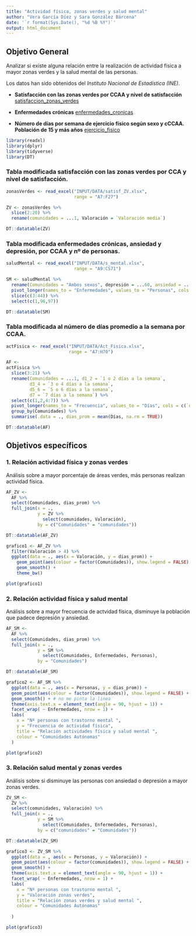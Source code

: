 ```yaml
---
title: "Actividad física, zonas verdes y salud mental"
author: "Vera García Díez y Sara González Bárcena"
date: '`r format(Sys.Date(), "%d %B %Y")`'
output: html_document
---
```






## Objetivo General
Analizar si existe alguna relación entre la realización de actividad física a mayor zonas verdes y la salud mental de las personas.

Los datos han sido obtenidos del *Instituto Nacional de Estadística (INE)*.

- **Satisfacción con las zonas verdes por CCAA y nivel de satisfacción **
[satisfaccion_zonas_verdes](https://www.ine.es/jaxi/Datos.htm?path=/t00/ICV/dim8/&file=82101.px)

- **Enfermedades crónicas**
[enfermedades_cronicas](https://www.ine.es/jaxiT3/Datos.htm?tpx=47669)

- **Número de días por semana de ejercicio físico según sexo y cCCAA. Población de 15 y más años**
[ejercicio_fisico](https://www.ine.es/jaxiT3/Datos.htm?tpx=47605)

```r
library(readxl)
library(dplyr)
library(tidyverse)
library(DT)
```

### Tabla modificada satisfacción con las zonas verdes por CCA y nivel de satisfacción.

```r
zonasVerdes <- read_excel("INPUT/DATA/satisf_ZV.xlsx", 
                          range = "A7:F27")
```

```r
ZV <- zonasVerdes %>% 
  slice(2:20) %>% 
  rename(comunidades = ...1, Valoración = `Valoración media`)

```

```r
DT::datatable(ZV)
```

### Tabla modificada enfermedades crónicas, ansiedad y depresión, por CCAA y nº de personas.

```r
saludMental <- read_excel("INPUT/DATA/s_mental.xlsx", 
                          range = "A9:CS71")
```

```r
SM <- saludMental %>% 
  rename(Comunidades = "Ambos sexos", depresión = ...60, ansiedad = ...63) %>% 
  pivot_longer(names_to = "Enfermedades", values_to = "Personas", cols = c(depresión, ansiedad)) %>%
  slice(c(3:44)) %>% 
  select(c(1,96,97))

```

```r
DT::datatable(SM)
```


### Tabla modificada al número de días promedio a la semana por CCAA.
```r
actFisica <- read_excel("INPUT/DATA/Act_Fisica.xlsx", 
                        range = "A7:H70")
```

```r
AF <-
actFisica %>% 
  slice(3:21) %>% 
  rename(Comunidades = ...1, d1_2 = `1 o 2 días a la semana`, 
         d3_4 = `3 o 4 días a la semana`,
         d5_6 = `5 o 6 días a la semana`,
         d7 = `7 días a la semana`) %>% 
  select(c(1,2,4:7)) %>% 
  pivot_longer(names_to = "Frecuencia", values_to = "Días", cols = c(`d1_2`:`d7`)) %>% 
  group_by(Comunidades) %>% 
  summarise(.data = ., dias_prom = mean(Días, na.rm = TRUE))

```


```r
DT::datatable(AF)
```




## Objetivos específicos

### 1. Relación actividad física y zonas verdes
Análisis sobre a mayor porcentaje de áreas verdes, más personas realizan actividad física.


```r
AF_ZV <-  
  AF %>% 
  select(Comunidades, dias_prom) %>% 
  full_join(x = ., 
            y = ZV %>% 
              select(comunidades, Valoración),
            by = c("Comunidades" = "comunidades"))
```

```r
DT::datatable(AF_ZV)
```


```r
grafico1 <- AF_ZV %>% 
  filter(Valoración > 4) %>% 
  ggplot(data = ., aes(x = Valoración, y = dias_prom)) +
    geom_point(aes(colour = factor(Comunidades)), show.legend = FALSE) +
    geom_smooth() +
    theme_bw()
```

```r
plot(grafico1)
```


### 2. Relación actividad física y salud mental
Análisis sobre a mayor frecuencia de actvidad física, disminuye la población que padece depresión y ansiedad.


```r
AF_SM <-  
  AF %>% 
  select(Comunidades, dias_prom) %>% 
  full_join(x = ., 
            y = SM %>% 
              select(Comunidades, Enfermedades, Personas),
            by = "Comunidades")
```

```r
DT::datatable(AF_SM)
```

```r
grafico2 <- AF_SM %>% 
  ggplot(data = ., aes(x = Personas, y = dias_prom)) +
  geom_point(aes(colour = factor(Comunidades)), show.legend = FALSE) +
  geom_smooth() + # no me pinta la linea
  theme(axis.text.x = element_text(angle = 90, hjust = 1)) +
  facet_wrap( ~ Enfermedades, nrow = 1) +
  labs(
    x = "Nº personas con trastorno mental ",
    y = "Frecuencia de actividad física",
    title = "Relación actividades física y salud mental ",
    colour = "Comunidades Autónomas"
  )
```

```r
plot(grafico2)
```



### 3. Relación salud mental y zonas verdes
Análisis sobre si disminuye las personas con ansiedad o depresión a mayor zonas verdes.
```r
ZV_SM <-  
  ZV %>% 
  select(comunidades, Valoración) %>% 
  full_join(x = ., 
            y = SM %>% 
              select(Comunidades, Enfermedades, Personas),
            by = c("comunidades" = "Comunidades"))


```

```r
DT::datatable(ZV_SM)
```

```r
grafico3 <- ZV_SM %>% 
  ggplot(data = , aes(x = Personas, y = Valoración)) +
  geom_point(aes(colour = factor(comunidades)), show.legend = FALSE) +
  geom_smooth() +
  theme(axis.text.x = element_text(angle = 90, hjust = 1)) +
  facet_wrap( ~ Enfermedades, nrow = 1) +
  labs(
    x = "Nº personas con trastorno mental ",
    y = "Valoración zonas verdes",
    title = "Relación zonas verdes y salud mental ",
    colour = "Comunidades Autónomas"
    
  )
```

```r
plot(grafico3)
```

